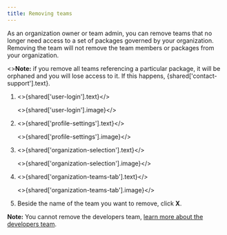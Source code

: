 ```yaml
---
title: Removing teams
---
```


As an organization owner or team admin, you can remove teams that no longer need access to a set of packages governed by your organization. Removing the team will not remove the team members or packages from your organization.

<Note>
<><strong>Note:</strong> if you remove all teams referencing a particular package, it will be orphaned and you will lose access to it. If this happens, {shared['contact-support'].text}.</>
</Note>

1. <>{shared['user-login'].text}</>

   <>{shared['user-login'].image}</>

2. <>{shared['profile-settings'].text}</>

   <>{shared['profile-settings'].image}</>

3. <>{shared['organization-selection'].text}</>

   <>{shared['organization-selection'].image}</>

4. <>{shared['organization-teams-tab'].text}</>

   <>{shared['organization-teams-tab'].image}</>

5. Beside the name of the team you want to remove, click **X**.

   <Screenshot src="/organizations/managing-teams/team-remove.png" alt="Screenshot of the remove team button" />

<Note>

**Note:** You cannot remove the developers team, [learn more about the developers team](/about-developers-team).

</Note>

